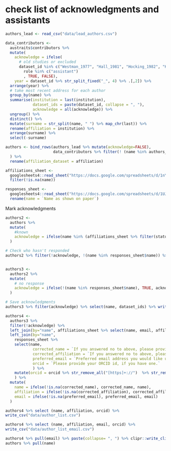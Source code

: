 # check list of acknowledgments and assistants

```r
authors_lead <- read_csv("data/lead_authors.csv")

data_contributors <- 
  austraits$contributors %>% 
  mutate(
    acknowledge = ifelse(
      # old studies or excluded
      dataset_id %in% c("Westman_1977", "Hall_1981", "Hocking_1982", "Kuo_1982", "Hocking_1986", "Toelken_1996", "Brock_1993", "Forster_1992", "Forster_1995", "Goble_1981") |
        role %in% c("assistant")
        , TRUE, FALSE),
    year = dataset_id %>% str_split_fixed("_", 4) %>% .[,2]) %>% 
  arrange(year) %>%
  # take most recent address for each author
  group_by(name) %>% 
  summarise(institution = last(institution),
            dataset_ids = paste(dataset_id, collapse = ", "),
            acknowledge = all(acknowledge)) %>% 
  ungroup() %>% 
  distinct() %>% 
  mutate(surname = str_split(name, " ") %>% map_chr(last)) %>% 
  rename(affiliation = institution) %>%
  arrange(surname) %>% 
  select(-surname)

authors <- bind_rows(authors_lead %>% mutate(acknowledge=FALSE), 
                     data_contributors %>% filter(! (name %in% authors_lead$name))
  ) %>% 
  rename(affiliation_dataset = affiliation)
```

```r
affiliations_sheet <- 
  googlesheets4::read_sheet("https://docs.google.com/spreadsheets/d/1nYE5V7utbExcfGmsfILjoXdVsEMDi5CLF_H-uE57EOo/edit#gid=280623389") %>% 
  filter(!is.na(name))

responses_sheet <- 
  googlesheets4::read_sheet("https://docs.google.com/spreadsheets/d/1UJKSb5YMzIMTmEd-PIqgHwxpSkCEHMJN_gf0r1vTmxU/edit#gid=499607997") %>% 
  rename(name = `Name as shown on paper`)

```

Mark acknowledgments

```r
authors2 <- 
  authors %>% 
  mutate(
    #known 
    acknowledge = ifelse(name %in% (affiliations_sheet %>% filter(status != "author") %>% pull(name)), TRUE, acknowledge)
  )

# Check who hasn't responded
authors2 %>% filter(!acknowledge, !(name %in% responses_sheet$name)) %>% pull(name)


authors3 <- 
  authors2 %>% 
  mutate(
    # no response
    acknowledge = ifelse(!(name %in% responses_sheet$name), TRUE, acknowledge)
  )

# Save acknowledgments
authors3 %>% filter(acknowledge) %>% select(name, dataset_ids) %>% write_csv("data/acknowledge_list.csv")

authors4 <- 
  authors3 %>% 
  filter(!acknowledge) %>%
  left_join(by="name", affiliations_sheet %>% select(name, email, affiliation))  %>%
  left_join(by="name",
    responses_sheet %>% 
    select(name, 
            corrected_name = `If you answered no to above, please provide a corrected name`,
            corrected_affiliation = `If you answered no to above, please provide a corrected affiliation`,
            preferred_email = `Preferred email address you would like us to use?  (one only please)`,
            orcid = `Please provide your ORCID id, if you have one.` 
            ) %>%
    mutate(orcid = orcid %>% str_remove_all("[https]+://")  %>% str_remove_all("orcid.org/") )
    ) %>%
  mutate(
    name = ifelse(!is.na(corrected_name), corrected_name, name),
    affiliation = ifelse(!is.na(corrected_affiliation), corrected_affiliation, affiliation),
    email = ifelse(!is.na(preferred_email), preferred_email, email)
  )

authors4 %>% select (name, affiliation, orcid) %>% 
write_csv("data/author_list.csv")

authors4 %>% select (name, affiliation, email, orcid) %>% 
write_csv("data/author_list_email.csv")

```



```r
authors4 %>% pull(email) %>% paste(collapse= ", ") %>% clipr::write_clip()
authors %>% pull(name)
```
